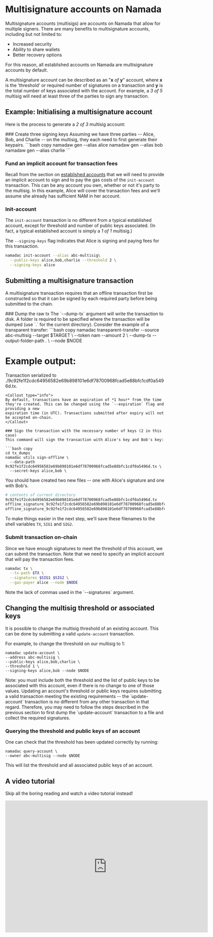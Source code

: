 
# Multisignature accounts on Namada

Multisignature accounts (multisigs) are accounts on Namada that allow for multiple signers. There are many benefits to multisignature accounts, including but not limited to: 

- Increased security
- Ability to share wallets
- Better recovery options

For this reason, all established accounts on Namada are multisignature accounts by default.  

A multisignature account can be described as an "**x** *of* **y**" account, where **x** is the 'threshold' or required number of signatures on a transaction
and **y** is the total number of keys associated with the account. For example, a *3 of 5* multisig will need at least three of the parties to sign any transaction.

## Example: Initialising a multisignature account
Here is the process to generate a *2 of 3* multisig account:

<Steps>
### Create three signing keys
Assuming we have three parties -- Alice, Bob, and Charlie -- on the multisig, they each need to first generate their keypairs.
```bash copy
namadaw gen --alias alice
namadaw gen --alias bob
namadaw gen --alias charlie
```

### Fund an implicit account for transaction fees
Recall from the section on [established accounts](./established-accounts.mdx) that we will need to provide an implicit account to
sign and to pay the gas costs of the `init-account` transaction. This can be any account you own, whether or not it's party to the multisig.
In this example, Alice will cover the transaction fees and we'll assume she already has sufficient NAM in her account.

### Init-account
The `init-account` transaction is no different from a typical established account, except for threshold and number of public keys associated.
(In fact, a typical established account is simply a *1 of 1* multisig.)  

The `--signing-keys` flag indicates that Alice is signing and paying fees for this transaction.
```bash copy
namadac init-account --alias abc-multisig\
  --public-keys alice,bob,charlie --threshold 2 \
  --signing-keys alice
```

</Steps>


## Submitting a multisignature transaction
A multisignature transaction requires that an offline transaction first be constructed so that it can be signed by each required party before
being submitted to the chain.

<Steps>
### Dump the raw tx
The `--dump-tx` argument will write the transaction to disk. A folder is required to be specified where the transaction will be dumped (use `.` for the current directory).
Consider the example of a transparent transfer:
```bash copy
namadac transparent-transfer --source abc-multisig --target $TARGET \
  --token nam --amount 2 \
  --dump-tx --output-folder-path . \
  --node $NODE

# Example output:
Transaction serialized to ./9c92fe1f2cdc64956582e69b898101e6df78700968fcad5e88bfc1cdf0a5496d.tx.
```
<Callout type="info">
By default, transactions have an expiration of *1 hour* from the time they're created. This can be changed using the `--expiration` flag and providing a new 
expiration time (in UTC). Transactions submitted after expiry will not be accepted on-chain.
</Callout>

### Sign the transaction with the necessary number of keys (2 in this case)
This command will sign the transaction with Alice's key and Bob's key:

```bash copy
cd tx_dumps
namadac utils sign-offline \
  --data-path 9c92fe1f2cdc64956582e69b898101e6df78700968fcad5e88bfc1cdf0a5496d.tx \
  --secret-keys alice,bob \
```

You should have created two new files -- one with Alice's signature and one with Bob's.
```bash copy
# contents of current directory
9c92fe1f2cdc64956582e69b898101e6df78700968fcad5e88bfc1cdf0a5496d.tx
offline_signature_9c92fe1f2cdc64956582e69b898101e6df78700968fcad5e88bfc1cdf0a5496d_tpknam1qpnpmq2mpxaag9e0xcczgc0w66pzaxvpnhysjsm8h5tgmajgvunwck67w5j.sig
offline_signature_9c92fe1f2cdc64956582e69b898101e6df78700968fcad5e88bfc1cdf0a5496d_tpknam1qqjnwcwpjy09ty4v0z6jwpkr04m3q2h0dgr6j62dfs4g6q6l4dk5yy5we05.sig
```
To make things easier in the next step, we'll save these filenames to the shell variables `TX`, `SIG1` and `SIG2`.

### Submit transaction on-chain
Since we have enough signatures to meet the threshold of this account, we can submit the transaction. Note that we need to specify
an implicit account that will pay the transaction fees.

```bash copy
namadac tx \
  --tx-path $TX \
  --signatures $SIG1 $SIG2 \
  --gas-payer alice --node $NODE
```
<Callout type="info">
Note the lack of commas used in the `--signatures` argument.
</Callout>

</Steps>


## Changing the multisig threshold or associated keys
It is possible to change the multisig threshold of an existing account. This can be done by submitting a valid `update-account` transaction.  

For example, to change the threshold on our multisig to 1:
```shell
namadac update-account \
--address abc-multisig \
--public-keys alice,bob,charlie \
--threshold 1 \
--signing-keys alice,bob --node $NODE
```
<Callout type="info">
Note: you must include both the threshold and the list of public keys to be associated with this account, even if there is no change to one of those values.
</Callout>

<Callout type="info" emoji="💡">
Updating an account's threshold or public keys requires submitting a valid transaction meeting the existing requirements -- the `update-account`
transaction is no different from any other transaction in that regard. Therefore, you may need to follow the steps described in the previous section to first dump the `update-account` transaction
to a file and collect the required signatures.
</Callout>

### Querying the threshold and public keys of an account
One can check that the threshold has been updated correctly by running:
```shell
namadac query-account \
--owner abc-multisig --node $NODE
```
This will list the threshold and all associated public keys of an account.

## A video tutorial

Skip all the boring reading and watch a video tutorial instead!

<iframe src="https://player.vimeo.com/video/873749851?h=ee68c142e2&title=0&byline=0&portrait=0" width="640" height="416" frameBorder="0" allow="autoplay; fullscreen; picture-in-picture" allowfullscreen></iframe>
